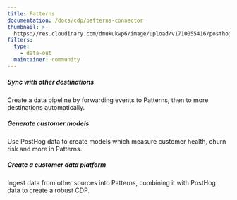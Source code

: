 ```yaml
---
title: Patterns
documentation: /docs/cdp/patterns-connector
thumbnail: >-
  https://res.cloudinary.com/dmukukwp6/image/upload/v1710055416/posthog.com/contents/cdp/thumbnails/patterns-logo.svg
filters:
  type:
    - data-out
  maintainer: community
---
```


<Section
    divider={false}
    title="Send PostHog event data to Patterns.app, so you can ingest them into a CDP and sync with other databases."
    size="full"
    cols={3}
>
    <div>
        <h5>Sync with other destinations</h5>
        <p>Create a data pipeline by forwarding events to Patterns, then to more destinations automatically.</p>
    </div>
    <div>
        <h5>Generate customer models</h5>
        <p>Use PostHog data to create models which measure customer health, churn risk and more in Patterns.</p>
    </div>
    <div>
        <h5>Create a customer data platform</h5>
        <p>Ingest data from other sources into Patterns, combining it with PostHog data to create a robust CDP.</p>
    </div>
</Section>

<TutorialsSlider topic="patterns" />

<Documentation />
